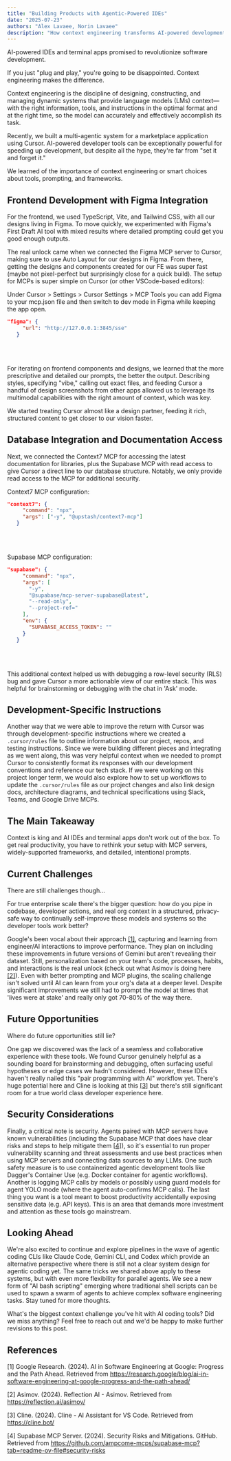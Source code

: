 ```yaml
---
title: "Building Products with Agentic-Powered IDEs"
date: "2025-07-23"
authors: "Alex Lavaee, Norin Lavaee"
description: "How context engineering transforms AI-powered development tools from disappointing to transformative through smart prompting, MCP servers, and strategic tool integration."
---
```


AI-powered IDEs and terminal apps promised to revolutionize software development.

If you just "plug and play," you're going to be disappointed. Context engineering makes the difference.

Context engineering is the discipline of designing, constructing, and managing dynamic systems that provide language models (LMs) context—with the right information, tools, and instructions in the optimal format and at the right time, so the model can accurately and effectively accomplish its task.

Recently, we built a multi-agentic system for a marketplace application using Cursor. AI-powered developer tools can be exceptionally powerful for speeding up development, but despite all the hype, they're far from "set it and forget it."

We learned of the importance of context engineering or smart choices about tools, prompting, and frameworks.

## Frontend Development with Figma Integration

For the frontend, we used TypeScript, Vite, and Tailwind CSS, with all our designs living in Figma. To move quickly, we experimented with Figma's First Draft AI tool with mixed results where detailed prompting could get you good enough outputs.

The real unlock came when we connected the Figma MCP server to Cursor, making sure to use Auto Layout for our designs in Figma. From there, getting the designs and components created for our FE was super fast (maybe not pixel-perfect but surprisingly close for a quick build). The setup for MCPs is super simple on Cursor (or other VSCode-based editors):

Under Cursor > Settings > Cursor Settings > MCP Tools you can add Figma to your mcp.json file and then switch to dev mode in Figma while keeping the app open.

```json
"figma": {
     "url": "http://127.0.0.1:3845/sse"
   }
```
<br></br>

For iterating on frontend components and designs, we learned that the more prescriptive and detailed our prompts, the better the output. Describing styles, specifying "vibe," calling out exact files, and feeding Cursor a handful of design screenshots from other apps allowed us to leverage its multimodal capabilities with the right amount of context, which was key.

We started treating Cursor almost like a design partner, feeding it rich, structured content to get closer to our vision faster.

## Database Integration and Documentation Access

Next, we connected the Context7 MCP for accessing the latest documentation for libraries, plus the Supabase MCP with read access to give Cursor a direct line to our database structure. Notably, we only provide read access to the MCP for additional security.

Context7 MCP configuration:
```json 
"context7": {
     "command": "npx",
     "args": ["-y", "@upstash/context7-mcp"]
   }
```
<br></br>

Supabase MCP configuration:
```json
"supabase": {
     "command": "npx",
     "args": [
       "-y",
       "@supabase/mcp-server-supabase@latest",
       "--read-only",
       "--project-ref="
     ],
     "env": {
       "SUPABASE_ACCESS_TOKEN": ""
     }
   }
```
<br></br>

This additional context helped us with debugging a row-level security (RLS) bug and gave Cursor a more actionable view of our entire stack. This was helpful for brainstorming or debugging with the chat in 'Ask' mode.

## Development-Specific Instructions

Another way that we were able to improve the return with Cursor was through development-specific instructions where we created a `.cursor/rules` file to outline information about our project, repos, and testing instructions. Since we were building different pieces and integrating as we went along, this was very helpful context when we needed to prompt Cursor to consistently format its responses with our development conventions and reference our tech stack. If we were working on this project longer term, we would also explore how to set up workflows to update the `.cursor/rules` file as our project changes and also link design docs, architecture diagrams, and technical specifications using Slack, Teams, and Google Drive MCPs.

## The Main Takeaway

Context is king and AI IDEs and terminal apps don't work out of the box. To get real productivity, you have to rethink your setup with MCP servers, widely-supported frameworks, and detailed, intentional prompts.

## Current Challenges

There are still challenges though…

For true enterprise scale there's the bigger question: how do you pipe in codebase, developer actions, and real org context in a structured, privacy-safe way to continually self-improve these models and systems so the developer tools work better?

Google's been vocal about their approach <a href="#ref-1">[1]</a>, capturing and learning from engineer/AI interactions to improve performance. They plan on including these improvements in future versions of Gemini but aren't revealing their dataset. Still, personalization based on your team's code, processes, habits, and interactions is the real unlock (check out what Asimov is doing here <a href="#ref-2">[2]</a>). Even with better prompting and MCP plugins, the scaling challenge isn't solved until AI can learn from your org's data at a deeper level. Despite significant improvements we still had to prompt the model at times that 'lives were at stake' and really only got 70-80% of the way there.

## Future Opportunities

Where do future opportunities still lie?

One gap we discovered was the lack of a seamless and collaborative experience with these tools. We found Cursor genuinely helpful as a sounding board for brainstorming and debugging, often surfacing useful hypotheses or edge cases we hadn't considered. However, these IDEs haven't really nailed this "pair programming with AI" workflow yet. There's huge potential here and Cline is looking at this <a href="#ref-3">[3]</a> but there's still significant room for a true world class developer experience here.

## Security Considerations

Finally, a critical note is security. Agents paired with MCP servers have known vulnerabilities (including the Supabase MCP that does have clear risks and steps to help mitigate them <a href="#ref-4">[4]</a>), so it's essential to run proper vulnerability scanning and threat assessments and use best practices when using MCP servers and connecting data sources to any LLMs. One such safety measure is to use containerized agentic development tools like Dagger's Container Use (e.g. Docker container for agentic workflows). Another is logging MCP calls by models or possibly using guard models for agent YOLO mode (where the agent auto-confirms MCP calls). The last thing you want is a tool meant to boost productivity accidentally exposing sensitive data (e.g. API keys). This is an area that demands more investment and attention as these tools go mainstream.

## Looking Ahead

We're also excited to continue and explore pipelines in the wave of agentic coding CLIs like Claude Code, Gemini CLI, and Codex which provide an alternative perspective where there is still not a clear system design for agentic coding yet. The same tricks we shared above apply to these systems, but with even more flexibility for parallel agents. We see a new form of "AI bash scripting" emerging where traditional shell scripts can be used to spawn a swarm of agents to achieve complex software engineering tasks. Stay tuned for more thoughts.

What's the biggest context challenge you've hit with AI coding tools? Did we miss anything? Feel free to reach out and we'd be happy to make further revisions to this post.

## References

<a id="ref-1"></a>[1] Google Research. (2024). AI in Software Engineering at Google: Progress and the Path Ahead. Retrieved from https://research.google/blog/ai-in-software-engineering-at-google-progress-and-the-path-ahead/

<a id="ref-2"></a>[2] Asimov. (2024). Reflection AI - Asimov. Retrieved from https://reflection.ai/asimov/

<a id="ref-3"></a>[3] Cline. (2024). Cline - AI Assistant for VS Code. Retrieved from https://cline.bot/

<a id="ref-4"></a>[4] Supabase MCP Server. (2024). Security Risks and Mitigations. GitHub. Retrieved from https://github.com/ampcome-mcps/supabase-mcp?tab=readme-ov-file#security-risks 